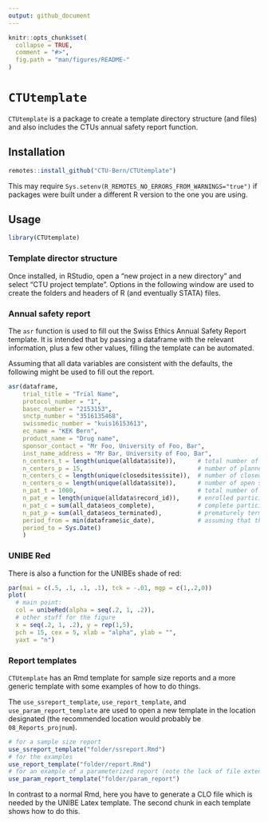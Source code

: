 ```yaml
---
output: github_document
---
```


<!-- README.md is generated from README.Rmd. Please edit that file -->

```r
knitr::opts_chunk$set(
  collapse = TRUE,
  comment = "#>",
  fig.path = "man/figures/README-"
)
```

# `CTUtemplate`

`CTUtemplate` is a package to create a template directory structure (and files) and also includes the CTUs annual safety report function.



## Installation

```r
remotes::install_github("CTU-Bern/CTUtemplate")
```


This may require `Sys.setenv(R_REMOTES_NO_ERRORS_FROM_WARNINGS="true")` if packages were built under a different R version to the one you are using.

## Usage

```r
library(CTUtemplate)
```


### Template director structure

Once installed, in RStudio, open a "new project in a new directory" and select "CTU project template". Options in the following window are used to create the folders and headers of R (and eventually STATA) files.


### Annual safety report

The `asr` function is used to fill out the Swiss Ethics Annual Safety Report template. It is intended that by passing a dataframe with the relevant information, plus a few other values, filling the template can be automated.

Assuming that all data variables are consistent with the defaults, the following might be used to fill out the report.

```r
asr(dataframe,
    trial_title = "Trial Name",
    protocol_number = "1",
    basec_number = "2153153",
    snctp_number = "3516135468",
    swissmedic_number = "kuis16153613",
    ec_name = "KEK Bern",
    product_name = "Drug name",
    sponsor_contact = "Mr Foo, University of Foo, Bar", 
    inst_name_address = "Mr Bar, University of Foo, Bar",
    n_centers_t = length(unique(alldata$site)),      # total number of sites
    n_centers_p = 15,                                # number of planned sites
    n_centers_c = length(unique(closedsites$site)),  # number of closed sites
    n_centers_o = length(unique(alldata$site)),      # number of open sites
    n_pat_t = 1000,                                  # total number of participants
    n_pat_e = length(unique(alldata$record_id)),     # enrolled participants
    n_pat_c = sum(all_data$eos_complete),            # complete participants
    n_pat_p = sum(all_data$eos_terminated),          # prematurely terminated participants
    period_from = min(dataframe$ic_date),            # assuming that the variable exists!
    period_to = Sys.Date()
    )
```


### UNIBE Red

There is also a function for the UNIBEs shade of red:

```r
par(mai = c(.5, .1, .1, .1), tck = -.01, mgp = c(1,.2,0))
plot(
  # main point:
  col = unibeRed(alpha = seq(.2, 1, .2)), 
  # other stuff for the figure
  x = seq(.2, 1, .2), y = rep(1,5), 
  pch = 15, cex = 5, xlab = "alpha", ylab = "", 
  yaxt = "n")
```


### Report templates

`CTUtemplate` has an Rmd template for sample size reports and a more generic template
with some examples of how to do things. 

The `use_ssreport_template`, `use_report_template`, and `use_param_report_template` 
are used to open a new template in the location designated (the recommended location
would probably be `08_Reports_projnum`).

```r
# for a sample size report
use_ssreport_template("folder/ssreport.Rmd")
# for the examples
use_report_template("folder/report.Rmd")
# for an example of a parameterized report (note the lack of file extension here)
use_param_report_template("folder/param_report")
```

In contrast to a normal Rmd, here you have to generate a CLO file which is needed
by the UNIBE Latex template. The second chunk in each template shows how to do this. 




